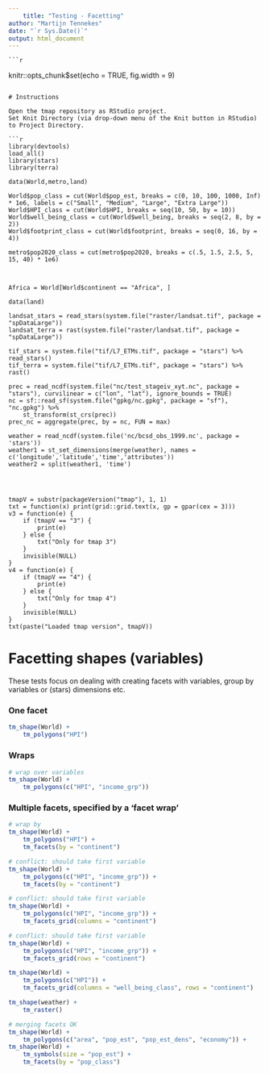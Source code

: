 ```yaml
---
	title: "Testing - Facetting"
author: "Martijn Tennekes"
date: "`r Sys.Date()`"
output: html_document
---
```

	
	```r
knitr::opts_chunk$set(echo = TRUE, fig.width = 9)
```

# Instructions

Open the tmap repository as RStudio project.
Set Knit Directory (via drop-down menu of the Knit button in RStudio) to Project Directory.

```r
library(devtools)
load_all()
library(stars)
library(terra)

data(World,metro,land)

World$pop_class = cut(World$pop_est, breaks = c(0, 10, 100, 1000, Inf) * 1e6, labels = c("Small", "Medium", "Large", "Extra Large"))					   
World$HPI_class = cut(World$HPI, breaks = seq(10, 50, by = 10))
World$well_being_class = cut(World$well_being, breaks = seq(2, 8, by = 2))
World$footprint_class = cut(World$footprint, breaks = seq(0, 16, by = 4))

metro$pop2020_class = cut(metro$pop2020, breaks = c(.5, 1.5, 2.5, 5, 15, 40) * 1e6)



Africa = World[World$continent == "Africa", ]

data(land)

landsat_stars = read_stars(system.file("raster/landsat.tif", package = "spDataLarge"))
landsat_terra = rast(system.file("raster/landsat.tif", package = "spDataLarge"))

tif_stars = system.file("tif/L7_ETMs.tif", package = "stars") %>% read_stars()
tif_terra = system.file("tif/L7_ETMs.tif", package = "stars") %>% rast()

prec = read_ncdf(system.file("nc/test_stageiv_xyt.nc", package = "stars"), curvilinear = c("lon", "lat"), ignore_bounds = TRUE)
nc = sf::read_sf(system.file("gpkg/nc.gpkg", package = "sf"), "nc.gpkg") %>%
	st_transform(st_crs(prec))
prec_nc = aggregate(prec, by = nc, FUN = max)

weather = read_ncdf(system.file('nc/bcsd_obs_1999.nc', package = 'stars'))
weather1 = st_set_dimensions(merge(weather), names = c('longitude','latitude','time','attributes'))
weather2 = split(weather1, 'time')




tmapV = substr(packageVersion("tmap"), 1, 1)
txt = function(x) print(grid::grid.text(x, gp = gpar(cex = 3)))
v3 = function(e) {
	if (tmapV == "3") {
		print(e)
	} else {
		txt("Only for tmap 3")
	}
	invisible(NULL)
}
v4 = function(e) {
	if (tmapV == "4") {
		print(e)
	} else {
		txt("Only for tmap 4")
	}
	invisible(NULL)
}
txt(paste("Loaded tmap version", tmapV))
```

# Facetting shapes (variables)

These tests focus on dealing with creating facets with variables, group by variables or (stars) dimensions etc.

### One facet

```r
tm_shape(World) +
	tm_polygons("HPI")
```


### Wraps

```r
# wrap over variables
tm_shape(World) +
	tm_polygons(c("HPI", "income_grp"))
```

### Multiple facets, specified by a 'facet wrap'

```r
# wrap by
tm_shape(World) +
	tm_polygons("HPI") +
	tm_facets(by = "continent")
```

```r
# conflict: should take first variable
tm_shape(World) +
	tm_polygons(c("HPI", "income_grp")) +
	tm_facets(by = "continent")
```

```r
# conflict: should take first variable
tm_shape(World) +
	tm_polygons(c("HPI", "income_grp")) +
	tm_facets_grid(columns = "continent")
```

```r
# conflict: should take first variable
tm_shape(World) +
	tm_polygons(c("HPI", "income_grp")) +
	tm_facets_grid(rows = "continent")
```

```r
tm_shape(World) +
	tm_polygons(c("HPI")) +
	tm_facets_grid(columns = "well_being_class", rows = "continent")
```

```r
tm_shape(weather) +
	tm_raster()
```


```r
# merging facets OK
tm_shape(World) +
	tm_polygons(c("area", "pop_est", "pop_est_dens", "economy")) +
tm_shape(World) +
	tm_symbols(size = "pop_est") +
	tm_facets(by = "pop_class")
```
